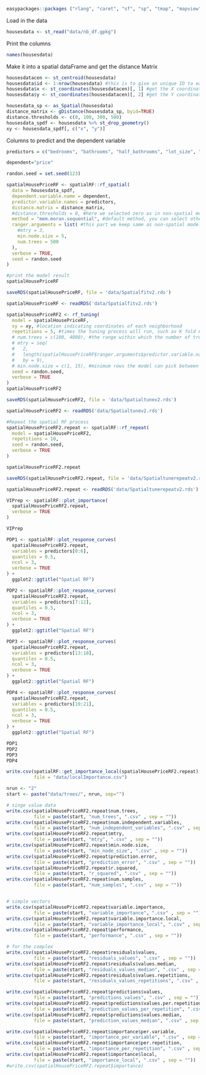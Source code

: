 ```r
easypackages::packages ("rlang", "caret", "sf", "sp", "tmap", "mapview", "car", "RColorBrewer", "tidyverse", "osmdata", "nngeo", "FNN", "rpart", "rpart.plot", "sessioninfo", "rattle", "ipred", "tidymodels", "ranger", "modelStudio", "DALEX", "DALEXtra", "vip", "pdp", "rgeos", "spatialRF")
```

Load in the data
```r
housesdata <- st_read("data/nb_df.gpkg")
```

Print the columns
```r
names(housesdata)
```

Make it into a spatial dataFrame and get the distance Matrix
```r
housesdatacen <- st_centroid(housesdata)
housesdata$id <- 1:nrow(housesdata) #this is to give an unique ID to each row
housesdata$x <- st_coordinates(housesdatacen)[, 1] #get the X coordinate of the point
housesdata$y <- st_coordinates(housesdatacen)[, 2] #get the Y coordinate of the point

housesdata_sp <- as_Spatial(housesdata)
distance_matrix <- gDistance(housesdata_sp, byid=TRUE)
distance.thresholds <- c(0, 100, 300, 500)
housesdata_spdf <- housesdata %>% st_drop_geometry()
xy <- housesdata_spdf[, c("x", "y")]
```


Columns to predict and the dependent variable
```r
predictors = c("bedrooms", "bathrooms", "half_bathrooms", "lot_size", "construction_size", "property_type_id_id", "real_age", "parks", "schools", "university", "hospital", "sport_facility", "supermarket", "mall", "historic", "museum", "industry", "subway", "bus", "stadium", "airport")

dependent="price"
```

```r
randon.seed = set.seed(123)
```


```r
spatialHousePriceRF <- spatialRF::rf_spatial(
  data = housesdata_spdf,
  dependent.variable.name = dependent,
  predictor.variable.names = predictors,
  distance.matrix = distance_matrix,
  #distance.thresholds = 0, #here we selected zero as in non-spatial model we found at multiple thresholds they all show auto-correlation
  method = "mem.moran.sequential", #default method, you can select other methods too such as mem.effect.recursive, check help for details
  ranger.arguments = list( #this part we keep same as non-spatial model
    #mtry = 3,
    min.node.size = 5,
    num.trees = 500
  ),
  verbose = TRUE,
  seed = randon.seed
)

#print the model result
spatialHousePriceRF
```

```r
saveRDS(spatialHousePriceRF, file = 'data/Spatialfitv2.rds')
```


```r
spatialHousePriceRF <- readRDS('data/Spatialfitv2.rds')
```


```r
spatialHousePriceRF2 <- rf_tuning(
  model = spatialHousePriceRF,
  xy = xy, #location indicating coordinates of each neighborhood 
  repetitions = 5, #times the tuning process will run, such as K fold CV, here 5 means we used 5 folds
  # num.trees = c(100, 4000), #the range within which the number of trees the model can select
  # mtry = seq(
  #   2,
  #   length(spatialHousePriceRF$ranger.arguments$predictor.variable.names), #number of predictors
  #   by = 9),
  # min.node.size = c(1, 15), #minimum rows the model can pick between 5 to 15
  seed = randon.seed,
  verbose = TRUE
)
spatialHousePriceRF2
```


```r
saveRDS(spatialHousePriceRF2, file = 'data/Spatialtunev2.rds')
```



```r
spatialHousePriceRF2 <- readRDS('data/Spatialtunev2.rds')
```



```r
#Repeat the spatial RF process 
spatialHousePriceRF2.repeat <- spatialRF::rf_repeat(
  model = spatialHousePriceRF2, 
  repetitions = 10,
  seed = randon.seed,
  verbose = TRUE
)

```

```r
spatialHousePriceRF2.repeat
```


```r
saveRDS(spatialHousePriceRF2.repeat, file = 'data/Spatialtunerepeatv2.rds')
```

```r
spatialHousePriceRF2.repeat <- readRDS('data/Spatialtunerepeatv2.rds')
```



```r
VIPrep <- spatialRF::plot_importance(
  spatialHousePriceRF2.repeat, 
  verbose = TRUE
)

VIPrep
```

```r
PDP1 <- spatialRF::plot_response_curves(
  spatialHousePriceRF2.repeat, 
  variables = predictors[0:6],
  quantiles = 0.5,
  ncol = 3,
  verbose = TRUE
) + 
  ggplot2::ggtitle("Spatial RF") 

PDP2 <- spatialRF::plot_response_curves(
  spatialHousePriceRF2.repeat, 
  variables = predictors[7:12],
  quantiles = 0.5,
  ncol = 3,
  verbose = TRUE
) + 
  ggplot2::ggtitle("Spatial RF")

PDP3 <- spatialRF::plot_response_curves(
  spatialHousePriceRF2.repeat, 
  variables = predictors[13:18],
  quantiles = 0.5,
  ncol = 3,
  verbose = TRUE
) + 
  ggplot2::ggtitle("Spatial RF")

PDP4 <- spatialRF::plot_response_curves(
  spatialHousePriceRF2.repeat, 
  variables = predictors[19:21],
  quantiles = 0.5,
  ncol = 3,
  verbose = TRUE
) + 
  ggplot2::ggtitle("Spatial RF")
```

```r
PDP1
PDP2
PDP3
PDP4

```
```r
write.csv(spatialRF::get_importance_local(spatialHousePriceRF2.repeat), 
          file = "data/localImportance.csv")

```


```r
nrun <- "2"
start <- paste("data/trees/", nrun, sep="")

# singe value data
write.csv(spatialHousePriceRF2.repeat$num.trees, 
          file = paste(start, "num_trees", ".csv" , sep = ""))
write.csv(spatialHousePriceRF2.repeat$num.independent.variables, 
          file = paste(start, "num_independent_variables", ".csv" , sep = ""))
write.csv(spatialHousePriceRF2.repeat$mtry, 
          file = paste(start, "mtry", ".csv" , sep = ""))
write.csv(spatialHousePriceRF2.repeat$min.node.size, 
          file = paste(start, "min_node_size", ".csv" , sep = ""))
write.csv(spatialHousePriceRF2.repeat$prediction.error, 
          file = paste(start, "prediction_error", ".csv" , sep = ""))
write.csv(spatialHousePriceRF2.repeat$r.squared, 
          file = paste(start, "r_squared", ".csv" , sep = ""))
write.csv(spatialHousePriceRF2.repeat$num.samples, 
          file = paste(start, "num_samples", ".csv" , sep = ""))


# simple vectors
write.csv(spatialHousePriceRF2.repeat$variable.importance, 
          file = paste(start, "variable_importance", ".csv" , sep = ""))
write.csv(spatialHousePriceRF2.repeat$variable.importance.local, 
          file = paste(start, "variable_importance_local", ".csv" , sep = ""))
write.csv(spatialHousePriceRF2.repeat$performance, 
          file = paste(start, "performance", ".csv" , sep = ""))

# for the complex
write.csv(spatialHousePriceRF2.repeat$residuals$values, 
          file = paste(start, "residuals_values", ".csv" , sep = ""))
write.csv(spatialHousePriceRF2.repeat$residuals$values.median, 
          file = paste(start, "residuals_values_median", ".csv" , sep = ""))
write.csv(spatialHousePriceRF2.repeat$residuals$values.repetitions, 
          file = paste(start, "residuals_values_repetitions", ".csv" , sep = ""))

write.csv(spatialHousePriceRF2.repeat$predictions$values, 
          file = paste(start, "predictions_values", ".csv" , sep = ""))
write.csv(spatialHousePriceRF2.repeat$predictions$values.per.repetition, 
          file = paste(start, "prediction_values_per_repetition", ".csv" , sep = ""))
write.csv(spatialHousePriceRF2.repeat$predictions$values.median, 
          file = paste(start, "prediction_values_median", ".csv" , sep = ""))

write.csv(spatialHousePriceRF2.repeat$importance$per.variable, 
          file = paste(start, "importance_per_variable", ".csv" , sep = ""))
write.csv(spatialHousePriceRF2.repeat$importance$per.repetition, 
          file = paste(start, "importance_per_repetition", ".csv" , sep = ""))
write.csv(spatialHousePriceRF2.repeat$importance$local, 
          file = paste(start, "importance_local", ".csv" , sep = ""))
#write.csv(spatialHousePriceRF2.repeat$importance)
```

